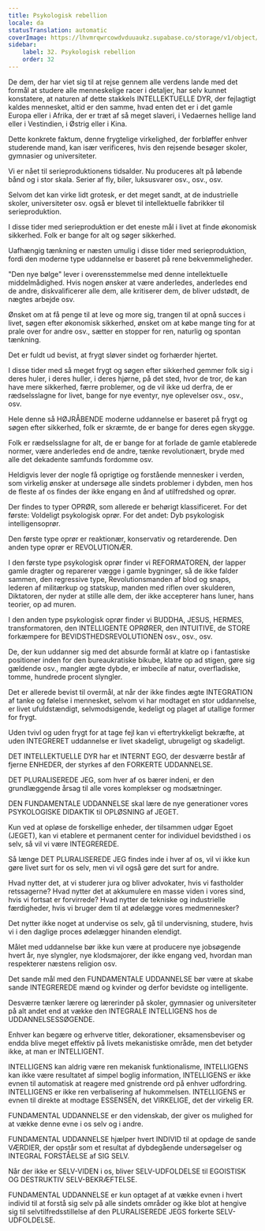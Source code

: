 ```yaml
---
title: Psykologisk rebellion
locale: da
statusTranslation: automatic
coverImage: https://lhvmrqwrcowdvduuaukz.supabase.co/storage/v1/object/public/strapi-uploads/small_cover-educacion-fundamental.webp-2d51a7828a2b1309555be27f7e2a61a0.webp
sidebar:
    label: 32. Psykologisk rebellion
    order: 32
---
```

De dem, der har viet sig til at rejse gennem alle verdens lande med det formål at studere alle menneskelige racer i detaljer, har selv kunnet konstatere, at naturen af dette stakkels INTELLEKTUELLE DYR, der fejlagtigt kaldes mennesket, altid er den samme, hvad enten det er i det gamle Europa eller i Afrika, der er træt af så meget slaveri, i Vedaernes hellige land eller i Vestindien, i Østrig eller i Kina.

Dette konkrete faktum, denne frygtelige virkelighed, der forbløffer enhver studerende mand, kan især verificeres, hvis den rejsende besøger skoler, gymnasier og universiteter.

Vi er nået til serieproduktionens tidsalder. Nu produceres alt på løbende bånd og i stor skala. Serier af fly, biler, luksusvarer osv., osv., osv.

Selvom det kan virke lidt grotesk, er det meget sandt, at de industrielle skoler, universiteter osv. også er blevet til intellektuelle fabrikker til serieproduktion.

I disse tider med serieproduktion er det eneste mål i livet at finde økonomisk sikkerhed. Folk er bange for alt og søger sikkerhed.

Uafhængig tænkning er næsten umulig i disse tider med serieproduktion, fordi den moderne type uddannelse er baseret på rene bekvemmeligheder.

"Den nye bølge" lever i overensstemmelse med denne intellektuelle middelmådighed. Hvis nogen ønsker at være anderledes, anderledes end de andre, diskvalificerer alle dem, alle kritiserer dem, de bliver udstødt, de nægtes arbejde osv.

Ønsket om at få penge til at leve og more sig, trangen til at opnå succes i livet, søgen efter økonomisk sikkerhed, ønsket om at købe mange ting for at prale over for andre osv., sætter en stopper for ren, naturlig og spontan tænkning.

Det er fuldt ud bevist, at frygt sløver sindet og forhærder hjertet.

I disse tider med så meget frygt og søgen efter sikkerhed gemmer folk sig i deres huler, i deres huller, i deres hjørne, på det sted, hvor de tror, de kan have mere sikkerhed, færre problemer, og de vil ikke ud derfra, de er rædselsslagne for livet, bange for nye eventyr, nye oplevelser osv., osv., osv.

Hele denne så HØJRÅBENDE moderne uddannelse er baseret på frygt og søgen efter sikkerhed, folk er skræmte, de er bange for deres egen skygge.

Folk er rædselsslagne for alt, de er bange for at forlade de gamle etablerede normer, være anderledes end de andre, tænke revolutionært, bryde med alle det dekadente samfunds fordomme osv.

Heldigvis lever der nogle få oprigtige og forstående mennesker i verden, som virkelig ønsker at undersøge alle sindets problemer i dybden, men hos de fleste af os findes der ikke engang en ånd af utilfredshed og oprør.

Der findes to typer OPRØR, som allerede er behørigt klassificeret. For det første: Voldeligt psykologisk oprør. For det andet: Dyb psykologisk intelligensoprør.

Den første type oprør er reaktionær, konservativ og retarderende. Den anden type oprør er REVOLUTIONÆR.

I den første type psykologisk oprør finder vi REFORMATOREN, der lapper gamle dragter og reparerer vægge i gamle bygninger, så de ikke falder sammen, den regressive type, Revolutionsmanden af blod og snaps, lederen af militærkup og statskup, manden med riflen over skulderen, Diktatoren, der nyder at stille alle dem, der ikke accepterer hans luner, hans teorier, op ad muren.

I den anden type psykologisk oprør finder vi BUDDHA, JESUS, HERMES, transformatoren, den INTELLIGENTE OPRØRER, den INTUITIVE, de STORE forkæmpere for BEVIDSTHEDSREVOLUTIONEN osv., osv., osv.

De, der kun uddanner sig med det absurde formål at klatre op i fantastiske positioner inden for den bureaukratiske bikube, klatre op ad stigen, gøre sig gældende osv., mangler ægte dybde, er imbecile af natur, overfladiske, tomme, hundrede procent slyngler.

Det er allerede bevist til overmål, at når der ikke findes ægte INTEGRATION af tanke og følelse i mennesket, selvom vi har modtaget en stor uddannelse, er livet ufuldstændigt, selvmodsigende, kedeligt og plaget af utallige former for frygt.

Uden tvivl og uden frygt for at tage fejl kan vi eftertrykkeligt bekræfte, at uden INTEGRERET uddannelse er livet skadeligt, ubrugeligt og skadeligt.

DET INTELLEKTUELLE DYR har et INTERNT EGO, der desværre består af fjerne ENHEDER, der styrkes af den FORKERTE UDDANNELSE.

DET PLURALISEREDE JEG, som hver af os bærer indeni, er den grundlæggende årsag til alle vores komplekser og modsætninger.

DEN FUNDAMENTALE UDDANNELSE skal lære de nye generationer vores PSYKOLOGISKE DIDAKTIK til OPLØSNING af JEGET.

Kun ved at opløse de forskellige enheder, der tilsammen udgør Egoet (JEGET), kan vi etablere et permanent center for individuel bevidsthed i os selv, så vil vi være INTEGREREDE.

Så længe DET PLURALISEREDE JEG findes inde i hver af os, vil vi ikke kun gøre livet surt for os selv, men vi vil også gøre det surt for andre.

Hvad nytter det, at vi studerer jura og bliver advokater, hvis vi fastholder retssagerne? Hvad nytter det at akkumulere en masse viden i vores sind, hvis vi fortsat er forvirrede? Hvad nytter de tekniske og industrielle færdigheder, hvis vi bruger dem til at ødelægge vores medmennesker?

Det nytter ikke noget at undervise os selv, gå til undervisning, studere, hvis vi i den daglige proces ødelægger hinanden elendigt.

Målet med uddannelse bør ikke kun være at producere nye jobsøgende hvert år, nye slyngler, nye klodsmajorer, der ikke engang ved, hvordan man respekterer næstens religion osv.

Det sande mål med den FUNDAMENTALE UDDANNELSE bør være at skabe sande INTEGREREDE mænd og kvinder og derfor bevidste og intelligente.

Desværre tænker lærere og lærerinder på skoler, gymnasier og universiteter på alt andet end at vække den INTEGRALE INTELLIGENS hos de UDDANNELSESSØGENDE.

Enhver kan begære og erhverve titler, dekorationer, eksamensbeviser og endda blive meget effektiv på livets mekanistiske område, men det betyder ikke, at man er INTELLIGENT.

INTELLIGENS kan aldrig være ren mekanisk funktionalisme, INTELLIGENS kan ikke være resultatet af simpel boglig information, INTELLIGENS er ikke evnen til automatisk at reagere med gnistrende ord på enhver udfordring. INTELLIGENS er ikke ren verbalisering af hukommelsen. INTELLIGENS er evnen til direkte at modtage ESSENSEN, det VIRKELIGE, det der virkelig ER.

FUNDAMENTAL UDDANNELSE er den videnskab, der giver os mulighed for at vække denne evne i os selv og i andre.

FUNDAMENTAL UDDANNELSE hjælper hvert INDIVID til at opdage de sande VÆRDIER, der opstår som et resultat af dybdegående undersøgelser og INTEGRAL FORSTÅELSE af SIG SELV.

Når der ikke er SELV-VIDEN i os, bliver SELV-UDFOLDELSE til EGOISTISK OG DESTRUKTIV SELV-BEKRÆFTELSE.

FUNDAMENTAL UDDANNELSE er kun optaget af at vække evnen i hvert individ til at forstå sig selv på alle sindets områder og ikke blot at hengive sig til selvtilfredsstillelse af den PLURALISEREDE JEGS forkerte SELV-UDFOLDELSE.

